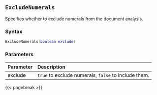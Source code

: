 ## `ExcludeNumerals`

Specifies whether to exclude numerals from the document analysis.

### Syntax {-}

``` .lua
ExcludeNumerals(boolean exclude)
```

### Parameters {-}

**Parameter** | **Description**
| :-- | :-- |
exclude | `true` to exclude numerals, `false` to include them.

{{< pagebreak >}}


